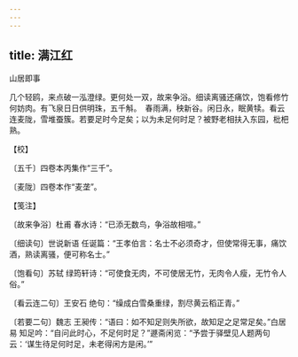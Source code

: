 ```yaml
---
---
---
```

title: 满江红
---



山居即事





几个轻鸥，来点破一泓澄绿。更何处一双，故来争浴。细读离骚还痛饮，饱看修竹何妨肉。有飞泉日日供明珠，五千斛。　春雨满，秧新谷。闲日永，眠黄犊。看云连麦陇，雪堆蚕簇。若要足时今足矣；以为未足何时足？被野老相扶入东园，枇杷熟。





【校】


〔五千〕四卷本丙集作“三千”。

〔麦陇〕四卷本作“麦垄”。





【笺注】


〔故来争浴〕杜甫 春水诗：“已添无数鸟，争浴故相喧。”

〔细读句〕世说新语 任诞篇：“王孝伯言：名士不必须奇才，但使常得无事，痛饮酒，熟读离骚，便可称名士。”

〔饱看句〕苏轼 绿筠轩诗：“可使食无肉，不可使居无竹，无肉令人瘦，无竹令人俗。”

〔看云连二句〕王安石 绝句：“缲成白雪桑重绿，割尽黄云稻正青。”

〔若要二句〕魏志 王昶传：“语曰：如不知足则失所欲，故知足之足常足矣。”白居易 知足吟：“自问此时心，不足何时足？”遯斋闲览：“予尝于驿壁见人题两句云：‘谋生待足何时足，未老得闲方是闲。’”